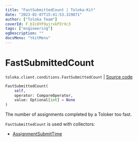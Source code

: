 ```yaml
---
title: "FastSubmittedCount | Toloka-Kit"
date: "2023-02-07T15:41:53.329871"
author: ["Toloka Team"]
coverId: F_bIcOYF9yjrxkPZrXc3
tags: ["engineering"]
ogDescription: ""
docsMenu: "tkitMenu"
---
```


# FastSubmittedCount
`toloka.client.conditions.FastSubmittedCount` | [Source code](https://github.com/Toloka/toloka-kit/blob/v1.1.3/src/client/conditions.py#L177)

```python
FastSubmittedCount(
    self,
    operator: CompareOperator,
    value: Optional[int] = None
)
```

The number of assignments completed by a Toloker too fast.

`FastSubmittedCount` is used with collectors:
- [AssignmentSubmitTime](/docs-new/toloka-kit/reference/toloka.client.collectors.AssignmentSubmitTime)
